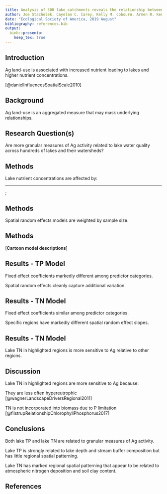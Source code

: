 ```yaml
---
title: Analysis of 500 lake catchments reveals the relationship between crop type, fertilizer and manure inputs and lake nutrient concentrations
author: Joe Stachelek, Cayelan C. Carey, Kelly M. Cobourn, Armen R. Kemanian, Tyler Wagner, Kathleen C. Weathers, Weizhe Weng and Patricia A. Soranno
date: "Ecological Society of America, 2019 August"
bibliography: references.bib
output: 
  binb::presento:
    keep_tex: true
---
```


## Introduction
\small

Ag land-use is associated with increased nutrient loading to lakes and higher nutrient concentrations.
 
  \begin{figure}
    \includegraphics[width=7cm]{images/daniel_2010.png}
  \end{figure}
 
 \tiny
 [@danielInfluencesSpatialScale2010]
 

## Background
\small

Ag land-use is an aggregated measure that may mask underlying relationships.

  \begin{figure}
    \includegraphics[width=7cm]{../../JournalSubmissions/lagos_ag/figures/cdl_vs_nlcd-1.png}
  \end{figure}

## Research Question(s)
\small

Are more granular measures of Ag activity related to lake water quality across hundreds of lakes and their watersheds?

  \begin{figure}
    \includegraphics[width=9cm]{../../JournalSubmissions/lagos_ag/figures/satellite-1.png}
  \end{figure}

## Methods
\footnotesize

Lake nutrient concentrations are affected by:

\begin{itemize}
\item \begin{tabular}{cc}
        \raisebox{-.5\height}{\includegraphics[width=0.1\paperwidth]{images/noun_Outfall_25100}} & Nutrient inputs
       \end{tabular}
\item \begin{tabular}{cc}
        \raisebox{-.5\height}{\includegraphics[width=0.1\paperwidth]{images/noun_river_1629939}} & Nutrient transport
        \end{tabular}
\item \begin{tabular}{cc}
        \raisebox{-.5\height}{\includegraphics[width=0.1\paperwidth]{images/noun_GrainsSilo_649410}} & Nutrient input proxies
        \end{tabular}
\item \begin{tabular}{cc}
        \raisebox{-.5\height}{\includegraphics[width=0.1\paperwidth]{images/noun_Checkerboard_852829}} & Nutrient input locations
        \end{tabular}
\item \begin{tabular}{cc}
        \raisebox{-.5\height}{\includegraphics[width=0.1\paperwidth]{images/noun_Water_37865}} & Lake characteristics
        \end{tabular}
\end{itemize}

____

\tikz[overlay,remember picture] \node[opacity=1, at=(current page.center)]{%
  \includegraphics[width=0.9\paperwidth]{../../JournalSubmissions/lagos_ag/figures/dotplot-1}};

## Methods
\small

Spatial random effects models are weighted by sample size.

  \begin{figure}
    \includegraphics[width=9.5cm]{../../JournalSubmissions/lagos_ag/figures/02_hierarchical_demo-1.png}
  \end{figure}

## Methods

[**Cartoon model descriptions**]

## Results - TP Model 
\small

Fixed effect coefficients markedly different among predictor categories.

Spatial random effects cleanly capture additional variation.

  \begin{figure}
    \includegraphics[height=4.0cm]{../../JournalSubmissions/lagos_ag/figures/tp_summary-1.png}\hspace{3em}\includegraphics[height=4.0cm]{../../JournalSubmissions/lagos_ag/figures/tp_re-1.png}
  \end{figure}
  
## Results - TN Model 
\small

Fixed effect coefficients similar among predictor categories.

Specific regions have markedly different spatial random effect slopes.

  \begin{figure}
    \includegraphics[height=4.0cm]{../../JournalSubmissions/lagos_ag/figures/tn_summary-1.png}\hspace{3em}\includegraphics[height=4.0cm]{../../JournalSubmissions/lagos_ag/figures/tn_re-1.png}
  \end{figure}
  
## Results - TN Model
\small

Lake TN in highlighted regions is more sensitive to Ag relative to other regions.
\vspace{1em}

\begin{columns}
\column{2.5in}
  \includegraphics[width=5.5cm]{../../JournalSubmissions/lagos_ag/figures/tn_re_hu4-1.png}
\column{3in}
  \includegraphics[width=5.5cm]{../../JournalSubmissions/lagos_ag/figures/tn_re_compare-1.png}
\end{columns}
  
## Discussion
\small

Lake TN in highlighted regions are more sensitive to Ag because:
\vspace{2em}

They are less often hypereutrophic \tiny[@wagnerLandscapeDriversRegional2011]\small
<!-- 18 percent vs 12 percent -->

\textbf{or}

TN is not incorporated into biomass due to P limitation \tiny[@filstrupRelationshipChlorophyllPhosphorus2017]\small


## Conclusions
\small

Both lake TP and lake TN are related to granular measures of Ag activity. 

Lake TP is strongly related to lake depth and stream buffer composition but has little regional spatial patterning.

Lake TN has marked regional spatial patterning that appear to be related to atmospheric nitrogen deposition and soil clay content.

## References

\scriptsize
